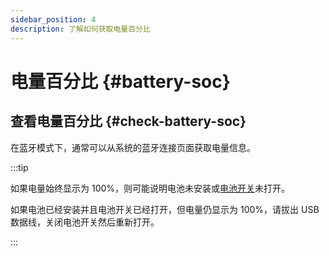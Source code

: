 ```yaml
---
sidebar_position: 4
description: 了解如何获取电量百分比
---
```



# 电量百分比 {#battery-soc}

## 查看电量百分比 {#check-battery-soc}

在蓝牙模式下，通常可以从系统的蓝牙连接页面获取电量信息。

:::tip

如果电量始终显示为 100%，则可能说明电池未安装或[电池开关](/docs-ankh-r2/battery/battery-switch)未打开。

如果电池已经安装并且电池开关已经打开，但电量仍显示为 100%，请拔出 USB 数据线，关闭电池开关然后重新打开。

:::